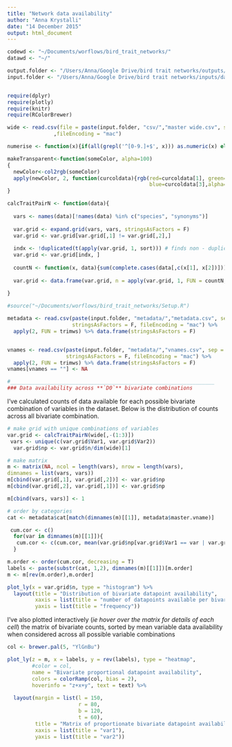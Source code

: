 ```yaml
---
title: "Network data availability"
author: "Anna Krystalli"
date: "14 December 2015"
output: html_document
---
```



```r

codewd <- "~/Documents/worflows/bird_trait_networks/"
datawd <- "~/"

output.folder <- "/Users/Anna/Google Drive/bird trait networks/outputs/"
input.folder <- "/Users/Anna/Google Drive/bird trait networks/inputs/data/"


require(dplyr)
require(plotly)
require(knitr)
require(RColorBrewer)

wide <- read.csv(file = paste(input.folder, "csv/","master wide.csv", sep = "")
               ,fileEncoding = "mac")

numerise <- function(x){if(all(grepl('^[0-9.]+$', x))) as.numeric(x) else x}

makeTransparent<-function(someColor, alpha=100)
{
  newColor<-col2rgb(someColor)
  apply(newColor, 2, function(curcoldata){rgb(red=curcoldata[1], green=curcoldata[2],
                                              blue=curcoldata[3],alpha=alpha, maxColorValue=255)})
}

calcTraitPairN <- function(data){
  
  vars <- names(data)[!names(data) %in% c("species", "synonyms")]
  
  var.grid <- expand.grid(vars, vars, stringsAsFactors = F)
  var.grid <- var.grid[var.grid[,1] != var.grid[,2],]
  
  indx <- !duplicated(t(apply(var.grid, 1, sort))) # finds non - duplicates in sorted rows
  var.grid <- var.grid[indx, ]
  
  countN <- function(x, data){sum(complete.cases(data[,c(x[1], x[2])]))}
  
  var.grid <- data.frame(var.grid, n = apply(var.grid, 1, FUN = countN, data = data))
  
}

#source("~/Documents/worflows/bird_trait_networks/Setup.R")

metadata <- read.csv(paste(input.folder, "metadata/","metadata.csv", sep = ""), 
                     stringsAsFactors = F, fileEncoding = "mac") %>% 
  apply(2, FUN = trimws) %>% data.frame(stringsAsFactors = F)


vnames <- read.csv(paste(input.folder, "metadata/","vnames.csv", sep = ""), 
                   stringsAsFactors = F, fileEncoding = "mac") %>% 
  apply(2, FUN = trimws) %>% data.frame(stringsAsFactors = F)
vnames[vnames == ""] <- NA

#__________________________________________________________________
### Data availability across **`D0`** bivariate combinations
```

I've calculated counts of data available for each possible bivariate combination of variables in the dataset. Below is the distribution of counts across all bivariate combination.



```r

# make grid with unique combinations of variables
var.grid <- calcTraitPairN(wide[,-(1:3)])
 vars <- unique(c(var.grid$Var1, var.grid$Var2))
  var.grid$np <- var.grid$n/dim(wide)[1]

# make matrix
m <- matrix(NA, ncol = length(vars), nrow = length(vars),
dimnames = list(vars, vars))
m[cbind(var.grid[,1], var.grid[,2])] <- var.grid$np
m[cbind(var.grid[,2], var.grid[,1])] <- var.grid$np

m[cbind(vars, vars)] <- 1

# order by categories
cat <- metadata$cat[match(dimnames(m)[[1]], metadata$master.vname)]

 cum.cor <- c() 
  for(var in dimnames(m)[[1]]){
   cum.cor <- c(cum.cor, mean(var.grid$np[var.grid$Var1 == var | var.grid$Var2 == var], na.rm = T))
  }

m.order <- order(cum.cor, decreasing = T)
labels <- paste(substr(cat, 1,2), dimnames(m)[[1]])[m.order]
m <- m[rev(m.order),m.order]

plot_ly(x = var.grid$n, type = "histogram") %>%
  layout(title = "Distribution of bivariate datapoint availability",
         xaxis = list(title = "number of datapoints available per bivariate combination"),
         yaxis = list(title = "frequency"))


```


I've also plotted interactively (*ie hover over the matrix for details of each cell*) the matrix of bivariate counts, sorted by mean variable data availability when considered across all possible variable combinations
  
  
```r
col <- brewer.pal(5, "YlGnBu")

plot_ly(z = m, x = labels, y = rev(labels), type = "heatmap", 
        #color = col, 
        name = "Bivariate proportional datapoint availability",
        colors = colorRamp(col, bias = 2),
        hoverinfo = "z+x+y", text = text) %>%
  
  layout(margin = list(l = 150,
                       r = 80,
                       b = 120,
                       t = 60),
         title = "Matrix of proportionate bivariate datapoint availability",
         xaxis = list(title = "var1"),
         yaxis = list(title = "var2")) 

```